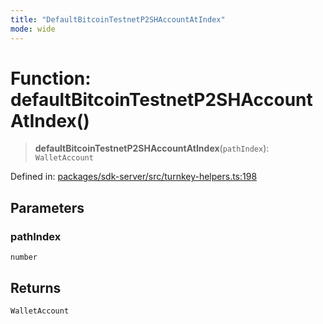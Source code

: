 ```yaml
---
title: "DefaultBitcoinTestnetP2SHAccountAtIndex"
mode: wide
---
```

  
# Function: defaultBitcoinTestnetP2SHAccountAtIndex()

> **defaultBitcoinTestnetP2SHAccountAtIndex**(`pathIndex`): `WalletAccount`

Defined in: [packages/sdk-server/src/turnkey-helpers.ts:198](https://github.com/tkhq/sdk/blob/d88b5e1f9a6cca8e54e61f8a127aa90fcebeaa2e/packages/sdk-server/src/turnkey-helpers.ts#L198)

## Parameters

### pathIndex

`number`

## Returns

`WalletAccount`
